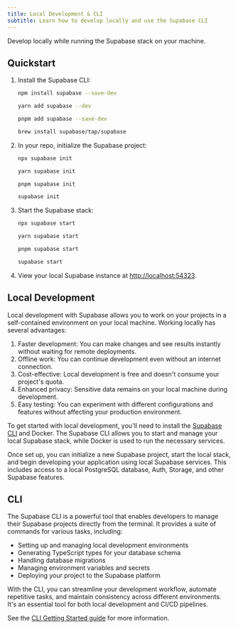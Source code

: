 ```yaml
---
title: Local Development & CLI
subtitle: Learn how to develop locally and use the Supabase CLI
---
```


Develop locally while running the Supabase stack on your machine.

## Quickstart

1.  Install the Supabase CLI:

    <Tabs scrollable size="small" type="underlined" defaultActiveId="npm" queryGroup="package-manager"><TabPanel id="npm" label="npm">

    ```sh
    npm install supabase --save-dev
    ```

    </TabPanel><TabPanel id="yarn" label="yarn">

    ```sh
    yarn add supabase --dev
    ```

    </TabPanel><TabPanel id="pnpm" label="pnpm">

    ```sh
    pnpm add supabase --save-dev
    ```

    </TabPanel><TabPanel id="brew" label="brew">

    ```sh
    brew install supabase/tap/supabase
    ```

    </TabPanel></Tabs>

2.  In your repo, initialize the Supabase project:

    <Tabs scrollable size="small" type="underlined" defaultActiveId="npm" queryGroup="package-manager"><TabPanel id="npm" label="npm">

    ```sh
    npx supabase init
    ```

    </TabPanel><TabPanel id="yarn" label="yarn">

    ```sh
    yarn supabase init
    ```

    </TabPanel><TabPanel id="pnpm" label="pnpm">

    ```sh
    pnpm supabase init
    ```

    </TabPanel><TabPanel id="brew" label="brew">

    ```sh
    supabase init
    ```

    </TabPanel>

    </Tabs>

3.  Start the Supabase stack:

    <Tabs scrollable size="small" type="underlined" defaultActiveId="npm" queryGroup="package-manager"><TabPanel id="npm" label="npm">

    ```sh
    npx supabase start
    ```

    </TabPanel><TabPanel id="yarn" label="yarn">

    ```sh
    yarn supabase start
    ```

    </TabPanel><TabPanel id="pnpm" label="pnpm">

    ```sh
    pnpm supabase start
    ```

    </TabPanel><TabPanel id="brew" label="brew">

    ```sh
    supabase start
    ```

    </TabPanel>

    </Tabs>

4.  View your local Supabase instance at [http://localhost:54323](http://localhost:54323).

## Local Development

Local development with Supabase allows you to work on your projects in a self-contained environment on your local machine. Working locally has several advantages:

1. Faster development: You can make changes and see results instantly without waiting for remote deployments.
2. Offline work: You can continue development even without an internet connection.
3. Cost-effective: Local development is free and doesn't consume your project's quota.
4. Enhanced privacy: Sensitive data remains on your local machine during development.
5. Easy testing: You can experiment with different configurations and features without affecting your production environment.

To get started with local development, you'll need to install the [Supabase CLI](#cli) and Docker. The Supabase CLI allows you to start and manage your local Supabase stack, while Docker is used to run the necessary services.

Once set up, you can initialize a new Supabase project, start the local stack, and begin developing your application using local Supabase services. This includes access to a local PostgreSQL database, Auth, Storage, and other Supabase features.

## CLI

The Supabase CLI is a powerful tool that enables developers to manage their Supabase projects directly from the terminal. It provides a suite of commands for various tasks, including:

- Setting up and managing local development environments
- Generating TypeScript types for your database schema
- Handling database migrations
- Managing environment variables and secrets
- Deploying your project to the Supabase platform

With the CLI, you can streamline your development workflow, automate repetitive tasks, and maintain consistency across different environments. It's an essential tool for both local development and CI/CD pipelines.

See the [CLI Getting Started guide](/docs/guides/local-developmentcli/getting-started) for more information.
